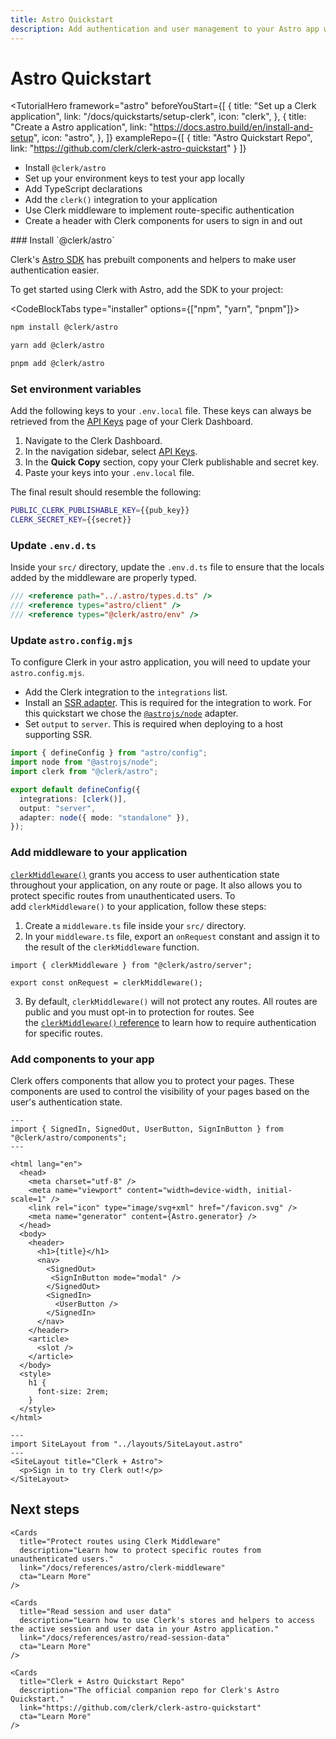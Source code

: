 ```yaml
---
title: Astro Quickstart
description: Add authentication and user management to your Astro app with Clerk.
---
```


# Astro Quickstart

<TutorialHero
  framework="astro"
  beforeYouStart={[
    {
      title: "Set up a Clerk application",
      link: "/docs/quickstarts/setup-clerk",
      icon: "clerk",
    },
    {
      title: "Create a Astro application",
      link: "https://docs.astro.build/en/install-and-setup",
      icon: "astro",
    },
  ]}
  exampleRepo={[
    {
      title: "Astro Quickstart Repo",
      link: "https://github.com/clerk/clerk-astro-quickstart"
    }
  ]}
>

- Install `@clerk/astro`
- Set up your environment keys to test your app locally
- Add TypeScript declarations
- Add the `clerk()` integration to your application
- Use Clerk middleware to implement route-specific authentication
- Create a header with Clerk components for users to sign in and out

</TutorialHero>

<Steps>
### Install `@clerk/astro`

Clerk's [Astro SDK](/docs/references/astro/overview) has prebuilt components and helpers to make user authentication easier.

To get started using Clerk with Astro, add the SDK to your project:

<CodeBlockTabs type="installer" options={["npm", "yarn", "pnpm"]}>
  ```bash filename="terminal"
  npm install @clerk/astro
  ```

  ```bash filename="terminal"
  yarn add @clerk/astro
  ```

  ```bash filename="terminal"
  pnpm add @clerk/astro
  ```
</CodeBlockTabs>

### Set environment variables

<SignedIn>

Add the following keys to your `.env.local` file. These keys can always be retrieved from the [API Keys](https://dashboard.clerk.com/last-active?path=api-keys) page of your Clerk Dashboard.

</SignedIn>

<SignedOut>

1. Navigate to the Clerk Dashboard.
2. In the navigation sidebar, select [API Keys](https://dashboard.clerk.com/last-active?path=api-keys).
3. In the **Quick Copy** section, copy your Clerk publishable and secret key.
4. Paste your keys into your `.env.local` file.

The final result should resemble the following:

</SignedOut>

  <InjectKeys>

  ```sh filename=".env"
  PUBLIC_CLERK_PUBLISHABLE_KEY={{pub_key}}
  CLERK_SECRET_KEY={{secret}}
  ```

  </InjectKeys>


### Update `.env.d.ts`

Inside your `src/` directory, update the `.env.d.ts` file to ensure that the locals added by the middleware are properly typed.

```ts filename="src/.env.d.ts" {3}
/// <reference path="../.astro/types.d.ts" />
/// <reference types="astro/client" />
/// <reference types="@clerk/astro/env" />
```

### Update `astro.config.mjs`

To configure Clerk in your astro application, you will need to update your `astro.config.mjs`.

- Add the Clerk integration to the `integrations` list.
- Install an [SSR adapter](https://docs.astro.build/en/guides/server-side-rendering/#official-adapters). This is required for the integration to work. For this quickstart we chose the [`@astrojs/node`](https://docs.astro.build/en/guides/integrations-guide/node/) adapter.
- Set `output` to `server`. This is required when deploying to a host supporting SSR.

```ts filename="astro.config.mjs" {2,3,6-8}
import { defineConfig } from "astro/config";
import node from "@astrojs/node";
import clerk from "@clerk/astro";

export default defineConfig({
  integrations: [clerk()],
  output: "server",
  adapter: node({ mode: "standalone" }),
});
```

### Add middleware to your application

[`clerkMiddleware()`](/docs/references/astro/clerk-middleware) grants you access to user authentication state throughout your application, on any route or page. It also allows you to protect specific routes from unauthenticated users. To add `clerkMiddleware()` to your application, follow these steps:

1. Create a `middleware.ts` file inside your `src/` directory.
2. In your `middleware.ts` file, export an `onRequest` constant and assign it to the result of the `clerkMiddleware` function.

```tsx filename="src/middleware.ts"
import { clerkMiddleware } from "@clerk/astro/server";

export const onRequest = clerkMiddleware();
```

3. By default, `clerkMiddleware()` will not protect any routes. All routes are public and you must opt-in to protection for routes. See the [`clerkMiddleware()` reference](/docs/references/astro/clerk-middleware) to learn how to require authentication for specific routes.

### Add components to your app

Clerk offers components that allow you to protect your pages. These components are used to control the visibility of your pages based on the user's authentication state.


```astro filename="src/layouts/SiteLayout.astro"
---
import { SignedIn, SignedOut, UserButton, SignInButton } from "@clerk/astro/components";
---

<html lang="en">
  <head>
    <meta charset="utf-8" />
    <meta name="viewport" content="width=device-width, initial-scale=1" />
    <link rel="icon" type="image/svg+xml" href="/favicon.svg" />
    <meta name="generator" content={Astro.generator} />
  </head>
  <body>
    <header>
      <h1>{title}</h1>
      <nav>
        <SignedOut>
         <SignInButton mode="modal" />
        </SignedOut>
        <SignedIn>
          <UserButton />
        </SignedIn>
      </nav>
    </header>
    <article>
      <slot />
    </article>
  </body>
  <style>
    h1 {
      font-size: 2rem;
    }
  </style>
</html>
```

```astro filename="src/pages/index.astro"
---
import SiteLayout from "../layouts/SiteLayout.astro"
---
<SiteLayout title="Clerk + Astro">
  <p>Sign in to try Clerk out!</p>
</SiteLayout>
```
</Steps>

## Next steps

<div className="container mx-auto my-4">
  <div className="grid grid-cols-1 gap-6 md:grid-cols-2">

    <Cards 
      title="Protect routes using Clerk Middleware" 
      description="Learn how to protect specific routes from unauthenticated users." 
      link="/docs/references/astro/clerk-middleware" 
      cta="Learn More" 
    />

    <Cards 
      title="Read session and user data" 
      description="Learn how to use Clerk's stores and helpers to access the active session and user data in your Astro application." 
      link="/docs/references/astro/read-session-data" 
      cta="Learn More" 
    />

    <Cards 
      title="Clerk + Astro Quickstart Repo" 
      description="The official companion repo for Clerk's Astro Quickstart."
      link="https://github.com/clerk/clerk-astro-quickstart"
      cta="Learn More" 
    />

  </div>
</div>
